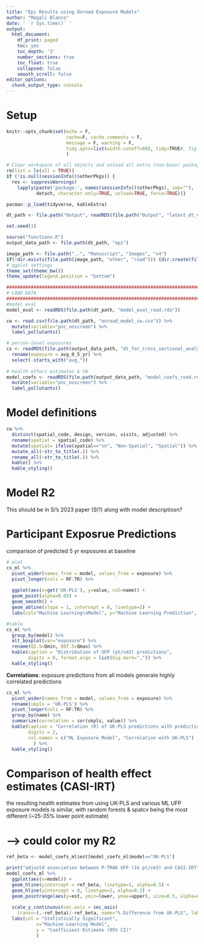 ```yaml
---
title: "Epi Results using Onroad Exposure Models"
author: "Magali Blanco"
date: ' `r Sys.time()` '
output:
  html_document:
    df_print: paged
    toc: yes
    toc_depth: '3'
    number_sections: true
    toc_float: true
    collapsed: false
    smooth_scroll: false
editor_options: 
  chunk_output_type: console
---
```


# Setup 

```r
knitr::opts_chunk$set(echo = F, 
                      cache=F, cache.comments = F, 
                      message = F, warning = F, 
                      tidy.opts=list(width.cutoff=60), tidy=TRUE#, fig.height = 10, fig.width = 10
                      )  

# Clear workspace of all objects and unload all extra (non-base) packages
rm(list = ls(all = TRUE))
if (!is.null(sessionInfo()$otherPkgs)) {
  res <- suppressWarnings(
    lapply(paste('package:', names(sessionInfo()$otherPkgs), sep=""),
           detach, character.only=TRUE, unload=TRUE, force=TRUE))}

pacman::p_load(tidyverse, kableExtra)    

dt_path <- file.path("Output", readRDS(file.path("Output", "latest_dt_version.rda")))

set.seed(1)

source("functions.R")
output_data_path <- file.path(dt_path, "epi")

image_path <- file.path("..", "Manuscript", "Images", "v4")
if(!dir.exists(file.path(image_path, "other", "road"))) {dir.create(file.path(image_path, "other", "ml"), recursive = T)}
# ggplot settings
theme_set(theme_bw())
theme_update(legend.position = "bottom")

##################################################################################################
# LOAD DATA
##################################################################################################
#model eval
model_eval <- readRDS(file.path(dt_path, "model_eval_road.rda"))

cw <- read.csv(file.path(dt_path, "onroad_model_cw.csv")) %>%
  mutate(variable="pnc_noscreen") %>%
  label_pollutants() 

# person-level exposures 
cs <- readRDS(file.path(output_data_path, "dt_for_cross_sectional_analysis_road.rda")) %>%
  rename(exposure = avg_0_5_yr) %>%  
  select(-starts_with("avg_")) 
  
# health effect estimates & CW
model_coefs <- readRDS(file.path(output_data_path, "model_coefs_road.rda")) %>%
  mutate(variable="pnc_noscreen") %>%
  label_pollutants()

```

# Model definitions

```r
cw %>%
  distinct(spatial_code, design, version, visits, adjusted) %>% 
  rename(spatial = spatial_code) %>%
  mutate(spatial= ifelse(spatial=="sn", "Non-Spatial", "Spatial")) %>%
  mutate_all(~str_to_title(.)) %>%
  rename_all(~str_to_title(.)) %>%
  kable() %>% 
  kable_styling()

```

# Model R2
This should be in Si's 2023 paper (SI?) along with model descriptiosn? 

# Participant Exposrue Predictions 

comparison of predicted 5 yr exposures at baseline

```r
# plot
cs_ml %>%
  pivot_wider(names_from = model, values_from = exposure) %>%  
  pivot_longer(cols = RF:TR) %>%
  
  ggplot(aes(x=get('UK-PLS'), y=value, col=name)) +
  geom_point(alpha=0.05) +
  geom_smooth() +
  geom_abline(slope = 1, intercept = 0, linetype=2) + 
  labs(col="Machine Learning\nModel", y="Machine Learning Prediction", x= "UK-PLS Prediction")

#table
cs_ml %>%
  group_by(model) %>%
  alt_boxplot(var="exposure") %>%
  rename(Q2.5=Qmin, Q97.5=Qmax) %>%
  kable(caption = "Distribution of UFP (pt/cm3) predictions", 
        digits = 0, format.args = list(big.mark=",")) %>% 
  kable_styling()

```

**Correlations**: exposure predictions from all models generate highly correlated predictions

```r

cs_ml %>%
  pivot_wider(names_from = model, values_from = exposure) %>%
  rename(ukpls = 'UK-PLS') %>%
  pivot_longer(cols = RF:TR) %>%
  group_by(name) %>%
  summarize(correlation = cor(ukpls, value)) %>%
  kable(caption = "Correlation (R) of UK-PLS predictions with predictions from machine learning methods", 
        digits = 2,
        col.names = c("ML Exposure Model", "Correlation with UK-PLS")
          ) %>%
  kable_styling()

```

# Comparison of health effect estimates (CASI-IRT)

the resulting health estimates from using UK-PLS and various ML UFP exposure models is similar, with random forests & spatcv being the most different (~25-35% lower point estimate)

# --> could color my R2

```r
ref_beta <- model_coefs_ml$est[model_coefs_ml$model=="UK-PLS"]

print("adjustd association between P-TRAK UFP (1k pt/cm3) and CASI-IRT")
model_coefs_ml %>%
  ggplot(aes(x=model)) +  
  geom_hline(yintercept = ref_beta, linetype=1, alpha=0.5) +
  geom_hline(yintercept = 0, linetype=2, alpha=0.2) +
  geom_pointrange(aes(y=est, ymin=lower, ymax=upper), size=0.5, alpha=0.8) +
  
  scale_y_continuous(sec.axis = sec_axis(
    trans=~(.-ref_beta)/-ref_beta, name="% Difference from UK-PLS", labels = scales::percent)) +
  labs(col = "Statistically Significant",
           x="Machine Learning Model",
           y = "Coefficient Estimate (95% CI)"
           )

```



